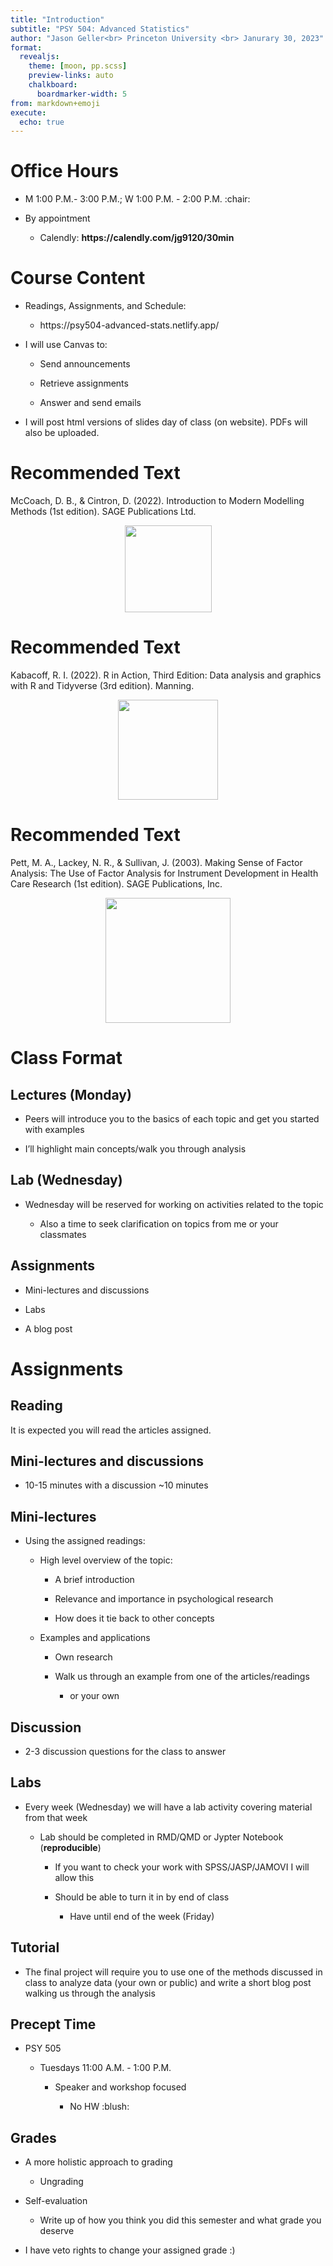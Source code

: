 ```yaml
---
title: "Introduction"
subtitle: "PSY 504: Advanced Statistics"
author: "Jason Geller<br> Princeton University <br> Janurary 30, 2023"
format: 
  revealjs:
    theme: [moon, pp.scss]
    preview-links: auto
    chalkboard: 
      boardmarker-width: 5
from: markdown+emoji
execute:
  echo: true
---
```


# Office Hours

-   M 1:00 P.M.- 3:00 P.M.; W 1:00 P.M. - 2:00 P.M. :chair:

-   By appointment

    -   Calendly: **https://calendly.com/jg9120/30min**

# Course Content

-   Readings, Assignments, and Schedule:

    -   https://psy504-advanced-stats.netlify.app/

-   I will use Canvas to:

    -   Send announcements

    -   Retrieve assignments

    -   Answer and send emails

-   I will post html versions of slides day of class (on website). PDFs will also be uploaded.

# Recommended Text

McCoach, D. B., & Cintron, D. (2022). Introduction to Modern Modelling Methods (1st edition). SAGE Publications Ltd.

<center>![](modelingbook.jpg){width="139"}</center>

# Recommended Text

Kabacoff, R. I. (2022). R in Action, Third Edition: Data analysis and graphics with R and Tidyverse (3rd edition). Manning.

<center>![](rinaction.jpeg){width="160"}</center>

# Recommended Text

Pett, M. A., Lackey, N. R., & Sullivan, J. (2003). Making Sense of Factor Analysis: The Use of Factor Analysis for Instrument Development in Health Care Research (1st edition). SAGE Publications, Inc.

<center>![](factor.jpg){width="200"}</center>

# Class Format

## Lectures (Monday)

-   Peers will introduce you to the basics of each topic and get you started with examples

-   I'll highlight main concepts/walk you through analysis

## Lab (Wednesday)

-   Wednesday will be reserved for working on activities related to the topic

    -   Also a time to seek clarification on topics from me or your classmates

## Assignments

-   Mini-lectures and discussions

-   Labs

-   A blog post

# Assignments

## Reading 

It is expected you will read the articles assigned.

## Mini-lectures and discussions

-   10-15 minutes with a discussion \~10 minutes

## Mini-lectures

-   Using the assigned readings:

    -   High level overview of the topic:

        -   A brief introduction

        -   Relevance and importance in psychological research

        -   How does it tie back to other concepts

    -   Examples and applications

        -   Own research

        -   Walk us through an example from one of the articles/readings

            -   or your own

## Discussion

-   2-3 discussion questions for the class to answer

## Labs

-   Every week (Wednesday) we will have a lab activity covering material from that week

    -   Lab should be completed in RMD/QMD or Jypter Notebook (**reproducible**)

        -   If you want to check your work with SPSS/JASP/JAMOVI I will allow this

        -   Should be able to turn it in by end of class

            -   Have until end of the week (Friday)

## Tutorial

-   The final project will require you to use one of the methods discussed in class to analyze data (your own or public) and write a short blog post walking us through the analysis

## Precept Time

-   PSY 505

    -   Tuesdays 11:00 A.M. - 1:00 P.M.

        -   Speaker and workshop focused

            -   No HW :blush:

## Grades

-   A more holistic approach to grading

    -   Ungrading

-   Self-evaluation

    -   Write up of how you think you did this semester and what grade you deserve

-   I have veto rights to change your assigned grade :)
